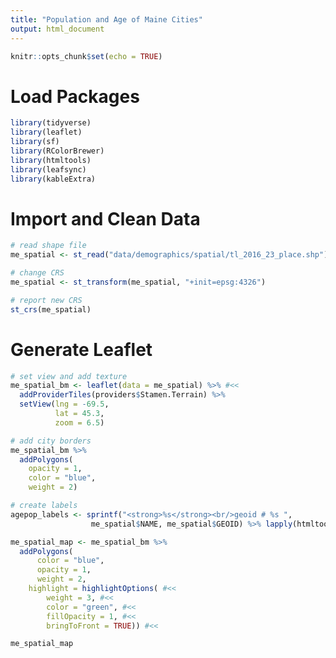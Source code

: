 ```yaml
---
title: "Population and Age of Maine Cities"
output: html_document
---
```


```r
knitr::opts_chunk$set(echo = TRUE)
```

# Load Packages

```r

library(tidyverse) 
library(leaflet) 
library(sf) 
library(RColorBrewer) 
library(htmltools) 
library(leafsync) 
library(kableExtra) 

```

# Import and Clean Data

```r

# read shape file
me_spatial <- st_read("data/demographics/spatial/tl_2016_23_place.shp")

```

```r

# change CRS
me_spatial <- st_transform(me_spatial, "+init=epsg:4326")

# report new CRS
st_crs(me_spatial)
```

# Generate Leaflet

```r

# set view and add texture
me_spatial_bm <- leaflet(data = me_spatial) %>% #<<
  addProviderTiles(providers$Stamen.Terrain) %>%
  setView(lng = -69.5, 
          lat = 45.3, 
          zoom = 6.5)

# add city borders
me_spatial_bm %>%
  addPolygons(
    opacity = 1,
    color = "blue", 
    weight = 2) 
```

```r

# create labels
agepop_labels <- sprintf("<strong>%s</strong><br/>geoid # %s ", 
                  me_spatial$NAME, me_spatial$GEOID) %>% lapply(htmltools::HTML)

```


```r
me_spatial_map <- me_spatial_bm %>%
  addPolygons(
      color = "blue", 
      opacity = 1,
      weight = 2,
    highlight = highlightOptions( #<<
        weight = 3, #<<
        color = "green", #<<
        fillOpacity = 1, #<<
        bringToFront = TRUE)) #<< 

me_spatial_map
```
